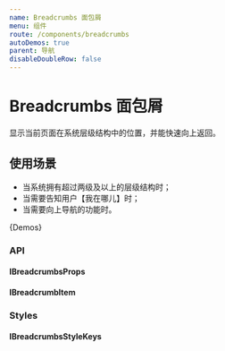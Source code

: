 ```yaml
---
name: Breadcrumbs 面包屑
menu: 组件
route: /components/breadcrumbs
autoDemos: true
parent: 导航
disableDoubleRow: false
---
```


<DocButtonStyle />

# Breadcrumbs 面包屑

显示当前页面在系统层级结构中的位置，并能快速向上返回。

## 使用场景

- 当系统拥有超过两级及以上的层级结构时；
- 当需要告知用户【我在哪儿】时；
- 当需要向上导航的功能时。

{Demos}

### API

#### IBreadcrumbsProps

<Props propsName="IBreadcrumbsProps" />

#### IBreadcrumbItem

<Props propsName="IBreadcrumbItem" />

### Styles

#### IBreadcrumbsStyleKeys

<Styles typeName="IBreadcrumbsStyleKeys" componentName="breadcrumbs" />
